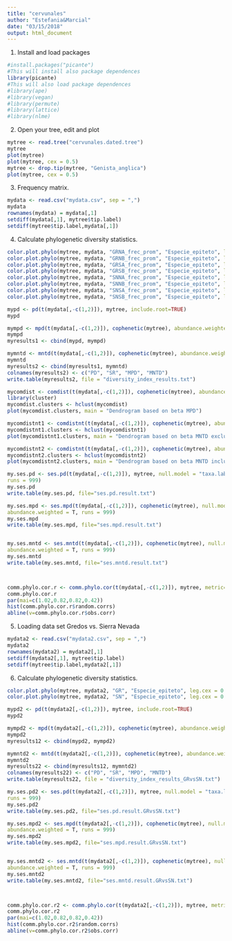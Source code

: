 ```yaml
---
title: "cervunales"
author: "Estefania&Marcial"
date: "03/15/2018"
output: html_document
---
```

1. Install and load packages

```r
#install.packages("picante")
#This will install also package dependences
library(picante)
#This will also load package dependences
#library(ape)
#library(vegan)
#library(permute)
#library(lattice)
#library(nlme)


```

2. Open your tree, edit and plot

```r
mytree <- read.tree("cervunales.dated.tree")
mytree
plot(mytree)
plot(mytree, cex = 0.5)
mytree <- drop.tip(mytree, "Genista_anglica")
plot(mytree, cex = 0.5)

```


3. Frequency matrix.

```r
mydata <- read.csv("mydata.csv", sep = ",")
mydata
rownames(mydata) = mydata[,1]
setdiff(mydata[,1], mytree$tip.label)
setdiff(mytree$tip.label,mydata[,1])

```

4. Calculate phylogenetic diversity statistics.

```r
color.plot.phylo(mytree, mydata, "GRNA_frec_prom", "Especie_epiteto", leg.cex = 0.6, main = "Gredos Norte Alto") 
color.plot.phylo(mytree, mydata, "GRNB_frec_prom", "Especie_epiteto", leg.cex = 0.6, main = "Gredos Norte Bajo") 
color.plot.phylo(mytree, mydata, "GRSA_frec_prom", "Especie_epiteto", leg.cex = 0.6, main = "Gredos Sur Alto") 
color.plot.phylo(mytree, mydata, "GRSB_frec_prom", "Especie_epiteto", leg.cex = 0.6, main = "Gredos Sur Bajo") 
color.plot.phylo(mytree, mydata, "SNNA_frec_prom", "Especie_epiteto", leg.cex = 0.6, main = "Sierra Nevada Norte Alto") 
color.plot.phylo(mytree, mydata, "SNNB_frec_prom", "Especie_epiteto", leg.cex = 0.6, main = "Sierra Nevada Norte Bajo") 
color.plot.phylo(mytree, mydata, "SNSA_frec_prom", "Especie_epiteto", leg.cex = 0.6, main = "Sierra Nevada Sur Alto") 
color.plot.phylo(mytree, mydata, "SNSB_frec_prom", "Especie_epiteto", leg.cex = 0.6, main = "Sierra Nevada Sur Bajo") 

mypd <- pd(t(mydata[,-c(1,2)]), mytree, include.root=TRUE)
mypd

mympd <- mpd(t(mydata[,-c(1,2)]), cophenetic(mytree), abundance.weighted=T)
mympd
myresults1 <- cbind(mypd, mympd)

mymntd <- mntd(t(mydata[,-c(1,2)]), cophenetic(mytree), abundance.weighted=T)
mymntd
myresults2 <- cbind(myresults1, mymntd)
colnames(myresults2) <- c("PD", "SR", "MPD", "MNTD")
write.table(myresults2, file = "diversity_index_results.txt")

mycomdist <- comdist(t(mydata[,-c(1,2)]), cophenetic(mytree), abundance.weighted=T)
library(cluster)
mycomdist.clusters <- hclust(mycomdist)
plot(mycomdist.clusters, main = "Dendrogram based on beta MPD")

mycomdistnt1 <- comdistnt(t(mydata[,-c(1,2)]), cophenetic(mytree), abundance.weighted=F, exclude.conspecifics = T)
mycomdistnt1.clusters <- hclust(mycomdistnt1)
plot(mycomdistnt1.clusters, main = "Dendrogram based on beta MNTD excluding conspecifics")

mycomdistnt2 <- comdistnt(t(mydata[,-c(1,2)]), cophenetic(mytree), abundance.weighted=F, exclude.conspecifics = F)
mycomdistnt2.clusters <- hclust(mycomdistnt2)
plot(mycomdistnt2.clusters, main = "Dendrogram based on beta MNTD including conspecifics")

my.ses.pd <- ses.pd(t(mydata[,-c(1,2)]), mytree, null.model = "taxa.labels",
runs = 999)
my.ses.pd
write.table(my.ses.pd, file="ses.pd.result.txt")

my.ses.mpd <- ses.mpd(t(mydata[,-c(1,2)]), cophenetic(mytree), null.model = "taxa.labels",
abundance.weighted = T, runs = 999)
my.ses.mpd
write.table(my.ses.mpd, file="ses.mpd.result.txt")


my.ses.mntd <- ses.mntd(t(mydata[,-c(1,2)]), cophenetic(mytree), null.model = "taxa.labels",
abundance.weighted = T, runs = 999)
my.ses.mntd
write.table(my.ses.mntd, file="ses.mntd.result.txt")



comm.phylo.cor.r <- comm.phylo.cor(t(mydata[,-c(1,2)]), mytree, metric="cij",null.model="sample.taxa.labels")
comm.phylo.cor.r
par(mai=c(1.02,0.82,0.82,0.42))
hist(comm.phylo.cor.r$random.corrs)
abline(v=comm.phylo.cor.r$obs.corr)

```

5. Loading data set Gredos vs. Sierra Nevada

```r

mydata2 <- read.csv("mydata2.csv", sep = ",")
mydata2
rownames(mydata2) = mydata2[,1]
setdiff(mydata2[,1], mytree$tip.label)
setdiff(mytree$tip.label,mydata2[,1])

```
6. Calculate phylogenetic diversity statistics.

```r
color.plot.phylo(mytree, mydata2, "GR", "Especie_epiteto", leg.cex = 0.6, main = "Gredos") 
color.plot.phylo(mytree, mydata2, "SN", "Especie_epiteto", leg.cex = 0.6, main = "Sierra Nevada") 

mypd2 <- pd(t(mydata2[,-c(1,2)]), mytree, include.root=TRUE)
mypd2

mympd2 <- mpd(t(mydata2[,-c(1,2)]), cophenetic(mytree), abundance.weighted=T)
mympd2
myresults12 <- cbind(mypd2, mympd2)

mymntd2 <- mntd(t(mydata2[,-c(1,2)]), cophenetic(mytree), abundance.weighted=T)
mymntd2
myresults22 <- cbind(myresults12, mymntd2)
colnames(myresults22) <- c("PD", "SR", "MPD", "MNTD")
write.table(myresults22, file = "diversity_index_results_GRvsSN.txt")

my.ses.pd2 <- ses.pd(t(mydata2[,-c(1,2)]), mytree, null.model = "taxa.labels",
runs = 999)
my.ses.pd2
write.table(my.ses.pd2, file="ses.pd.result.GRvsSN.txt")

my.ses.mpd2 <- ses.mpd(t(mydata2[,-c(1,2)]), cophenetic(mytree), null.model = "taxa.labels",
abundance.weighted = T, runs = 999)
my.ses.mpd2
write.table(my.ses.mpd2, file="ses.mpd.result.GRvsSN.txt")


my.ses.mntd2 <- ses.mntd(t(mydata2[,-c(1,2)]), cophenetic(mytree), null.model = "taxa.labels",
abundance.weighted = T, runs = 999)
my.ses.mntd2
write.table(my.ses.mntd2, file="ses.mntd.result.GRvsSN.txt")



comm.phylo.cor.r2 <- comm.phylo.cor(t(mydata2[,-c(1,2)]), mytree, metric="cij",null.model="sample.taxa.labels")
comm.phylo.cor.r2
par(mai=c(1.02,0.82,0.82,0.42))
hist(comm.phylo.cor.r2$random.corrs)
abline(v=comm.phylo.cor.r2$obs.corr)

```


